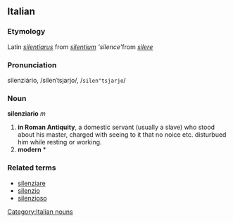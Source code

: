 ==Italian==
===Etymology===
Latin ''[[silentiarus]]'' from ''[[silentium]] 'silence' ''from ''[[silere]]''
===Pronunciation===
silenziàrio, /silenˈtsjarjo/, /<tt>silen"tsjarjo</tt>/

===Noun===
[[Category:Italian nouns]]
'''silenziario''' ''m''

# '''in Roman Antiquity''', a domestic servant (usually a slave) who stood about his master, charged with seeing to it that no noice etc. disturbued him while resting or working. 
# '''modern''' * 

===Related terms===
*[[silenziare]]
*[[silenzio]]
*[[silenzioso]]